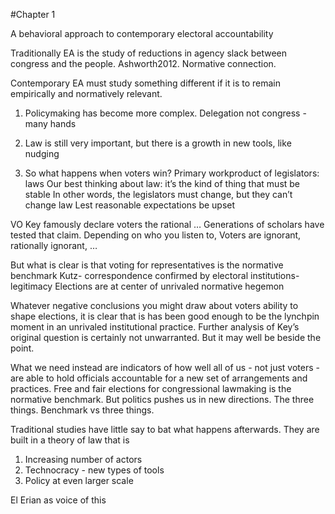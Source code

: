 #Chapter 1

A behavioral approach to contemporary electoral accountability 

Traditionally EA is the study of reductions in agency slack between congress and the people. Ashworth2012. Normative connection.

Contemporary EA must study something different if it is to remain empirically and normatively relevant. 

1. Policymaking has become more complex. Delegation not congress - many hands 

2. Law is still very important, but there is a growth in new tools, like nudging  

3. So what happens when voters win? 
Primary workproduct of legislators: laws
Our best thinking about law: it’s the kind of thing that must be stable 
In other words, the legislators must change, but they can’t change law 
Lest reasonable expectations be upset 



VO Key famously declare voters the rational … 
Generations of scholars have tested that claim. 
Depending on who you listen to, Voters are ignorant, rationally ignorant, …

But what is clear is that voting for representatives is the normative benchmark 
Kutz- correspondence confirmed by electoral institutions- legitimacy 
Elections are at center of unrivaled normative hegemon 

Whatever negative conclusions you might draw about voters ability to shape elections, it is clear that is has been good enough to be the lynchpin moment in an unrivaled institutional practice. 
Further analysis of Key’s original question is certainly not unwarranted. But it may well be beside the point.

What we need instead are indicators of how well all of us - not just voters - are able to hold officials accountable for a new set of arrangements and practices. Free and fair elections for congressional lawmaking is the normative benchmark. But politics pushes us in new directions. 
The three things. Benchmark vs three things. 

Traditional studies have little say to bat what happens afterwards. They are built in a theory of law that is 




1. Increasing number of actors
2. Technocracy - new types of tools
3. Policy at even larger scale 


El Erian as voice of this 

